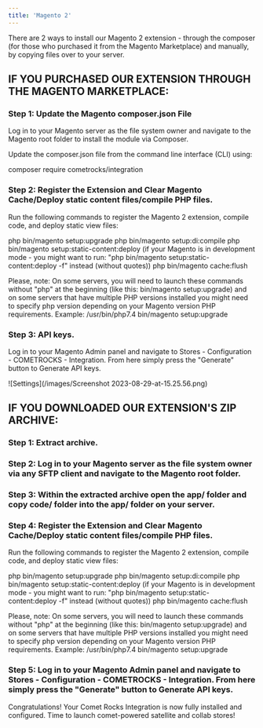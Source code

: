```yaml
---
title: 'Magento 2'
---
```


There are 2 ways to install our Magento 2 extension - through the composer (for those who purchased it from the Magento Marketplace) and manually, by copying files over to your server.

## IF YOU PURCHASED OUR EXTENSION THROUGH THE MAGENTO MARKETPLACE:


### Step 1: Update the Magento composer.json File

Log in to your Magento server as the file system owner and navigate to the Magento root folder to install the module via Composer.

Update the composer.json file from the command line interface (CLI) using:

composer require cometrocks/integration


### Step 2: Register the Extension and Clear Magento Cache/Deploy static content files/compile PHP files.


Run the following commands to register the Magento 2 extension, compile code, and deploy static view files:

php bin/magento setup:upgrade
php bin/magento setup:di:compile
php bin/magento setup:static-content:deploy (if your Magento is in development mode - you might want to run: "php bin/magento setup:static-content:deploy -f" instead (without quotes))
php bin/magento cache:flush

Please, note: On some servers, you will need to launch these commands without "php" at the beginning (like this: bin/magento setup:upgrade) and on some servers that have multiple PHP versions installed you might need to specify php version depending on your Magento version PHP requirements.
Example: /usr/bin/php7.4 bin/magento setup:upgrade


### Step 3: API keys.

Log in to your Magento Admin panel and navigate to Stores - Configuration - COMETROCKS - Integration. From here simply press the "Generate" button to Generate API keys.

![Settings](/images/Screenshot 2023-08-29-at-15.25.56.png)

## IF YOU DOWNLOADED OUR EXTENSION'S ZIP ARCHIVE:


### Step 1: Extract archive.


### Step 2: Log in to your Magento server as the file system owner via any SFTP client and navigate to the Magento root folder.


### Step 3: Within the extracted archive open the app/ folder and copy code/ folder into the app/ folder on your server.


### Step 4: Register the Extension and Clear Magento Cache/Deploy static content files/compile PHP files.


Run the following commands to register the Magento 2 extension, compile code, and deploy static view files:

php bin/magento setup:upgrade
php bin/magento setup:di:compile
php bin/magento setup:static-content:deploy (if your Magento is in development mode - you might want to run: "php bin/magento setup:static-content:deploy -f" instead (without quotes))
php bin/magento cache:flush


Please, note: On some servers, you will need to launch these commands without "php" at the beginning (like this: bin/magento setup:upgrade) and on some servers that have multiple PHP versions installed you might need to specify php version depending on your Magento version PHP requirements.
Example: /usr/bin/php7.4 bin/magento setup:upgrade


### Step 5: Log in to your Magento Admin panel and navigate to Stores - Configuration - COMETROCKS - Integration. From here simply press the "Generate" button to Generate API keys.



Congratulations! Your Comet Rocks Integration is now fully installed and configured. Time to launch comet-powered satellite and collab stores!
